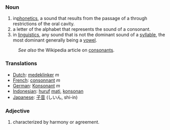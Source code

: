 ===Noun===
#in[[ phonetics]], a sound that results from the passage of a through restrictions of the oral cavity.
#a letter of the alphabet that represents the sound of a consonant.
#in [[linguistics]], any sound that is not the dominant sound of a [[syllable]], the most dominant generally being a [[vowel]].

:''See also'' the Wikipedia article on [[en:consonant|consonants]].

===Translations===
*[[Dutch]]: [[medeklinker]] ''m''
*[[French]]: [[consonnant]] ''m''
*[[German]]: [[Konsonant]] ''m''
*[[Indonesian]]: [[huruf]] [[mati]], [[konsonan]]
*[[Japanese]]: [[子音]] (しいん, shi-in)

===Adjective===
#characterized by harmony or agreement.